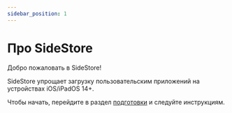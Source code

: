 ```yaml
---
sidebar_position: 1
---
```


# Про SideStore



Добро пожаловать в SideStore!

SideStore упрощает загрузку пользовательским приложений на устройствах iOS/iPadOS 14+.

Чтобы начать, перейдите в раздел [подготовки](installation/prerequisites.mdx) и следуйте инструкциям.
